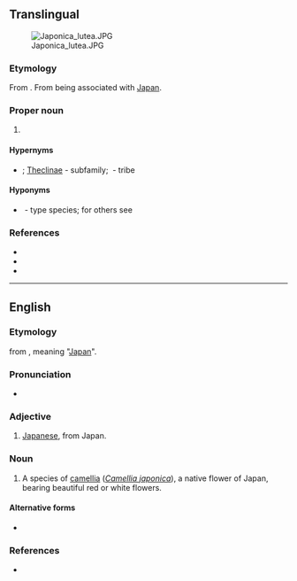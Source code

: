 {{also|japonica}}
==Translingual==
[[File:Japonica lutea.JPG|thumb]]

===Etymology===
From {{bor|mul|la|japonica|gloss=japonicus}}. From being associated with [[Japan]].

===Proper noun===
{{taxoninfl|i=1|g=f}}

# {{taxon|genus|family|Lycaenidae|endemic to east Asia}}

====Hypernyms====
* {{sense|genus}} {{Lycaenidae Hypernyms}}; [[Theclinae]]&nbsp;- subfamily; {{taxlink|Theclini|tribe|ver=170504}}&nbsp;- tribe

====Hyponyms====
* {{sense|genus}} {{taxlink|Japonica saepestriata|species|ver=170504}}&nbsp;- type species; for others see {{specieslite|i=1}}

===References===
* {{pedia|Japonica (butterfly)|''Japonica'' (butterfly)}}
* {{specieslite|i=1}}
* {{comcatlite|i=1}}

----

==English==

===Etymology===
{{etyl|NL.|en}} from {{m|la|Japonia}}, meaning "[[Japan]]".

===Pronunciation===
* {{a|US}} {{IPA|/dʒə.ˈpɑn.ɪ.ˌkə/|lang=en}}

===Adjective===
{{en-adj|-}}

# [[Japanese]], from Japan.

===Noun===
{{en-noun|-}}

# {{lb|en|dated}} A species of [[camellia]] (''[[Camellia japonica]]''), a native flower of Japan, bearing beautiful red or white flowers.

====Alternative forms====
* {{l|en|japonica}}

===References===
* {{R:Webster 1913}}
